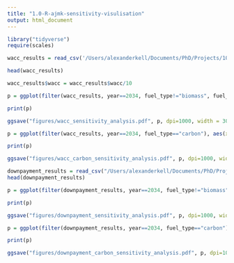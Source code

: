```yaml
---
title: "1.0-R-ajmk-sensitivity-visulisation"
output: html_document
---
```


```r
library("tidyverse")
require(scales)
```



```r
wacc_results = read_csv('/Users/alexanderkell/Documents/PhD/Projects/10-ELECSIM/run/sensitivity_analysis/data/processed/wacc_sensitivity_data.csv')

head(wacc_results)

wacc_results$wacc = wacc_results$wacc/10
```

```r
p = ggplot(filter(wacc_results, year==2034, fuel_type!="biomass", fuel_type!="carbon", fuel_type!="recip_gas"), aes(x=as.factor(wacc), y=simulated_perc))  + geom_violin(position="dodge")+ facet_wrap(vars(fuel_type), ncol=2) + theme_classic()+ theme(text = element_text(size=22.5), plot.margin=grid::unit(c(0,0,0,0), "mm")) + ylab("Electricity mix (%)") + xlab("Weighted average cost of capital (%)")

print(p)

ggsave("figures/wacc_sensitivity_analysis.pdf", p, dpi=1000, width = 30, height = 40, units = "cm")

```


```r
p = ggplot(filter(wacc_results, year==2034, fuel_type=="carbon"), aes(x=as.factor(wacc), y=simulated_perc))  + geom_violin(position="dodge")+ facet_wrap(vars(fuel_type)) + scale_y_continuous()+  theme_classic()+ theme(text = element_text(size=22.5), plot.margin=grid::unit(c(0,0,0,0), "mm"))+ ylab("Relative carbon emissions") + xlab("Weighted average cost of capital (%)")

print(p)

ggsave("figures/wacc_carbon_sensitivity_analysis.pdf", p, dpi=1000, width = 30, height = 20, units = "cm")

```


```r
downpayment_results = read_csv("/Users/alexanderkell/Documents/PhD/Projects/10-ELECSIM/run/sensitivity_analysis/data/processed/downpayment_sensitivity_data.csv")
head(downpayment_results)
```
```r
p = ggplot(filter(downpayment_results, year==2034, fuel_type!="biomass", fuel_type!="carbon", fuel_type!="recip_gas"), aes(x=as.factor(downpayment), y=simulated_perc))  + geom_violin(position="dodge")+ facet_wrap(vars(fuel_type), ncol=2) +  theme_classic()+ theme(text = element_text(size=22.5), plot.margin=grid::unit(c(0,0,0,0), "mm"))+ ylab("Electricity mix (%)") + xlab("Downpayment required for investments (%)")

print(p)

ggsave("figures/downpayment_sensitivity_analysis.pdf", p, dpi=1000, width = 30, height = 40, units = "cm")
```

```r
p = ggplot(filter(downpayment_results, year==2034, fuel_type=="carbon"), aes(x=as.factor(downpayment), y=simulated_perc))  + geom_violin(position="dodge")+ facet_wrap(vars(fuel_type)) + scale_y_continuous()+  theme_classic()+ theme(text = element_text(size=22.5), plot.margin=grid::unit(c(0,0,0,0), "mm"))+ ylab("Relative carbon emissions") + xlab("Downpayment required for investments (%)")

print(p)

ggsave("figures/downpayment_carbon_sensitivity_analysis.pdf", p, dpi=1000, width = 30, height = 20, units = "cm")

```

